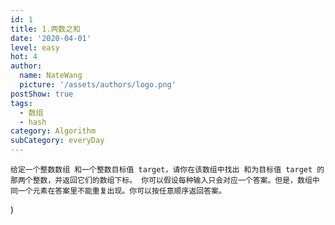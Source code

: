 ```yaml
---
id: 1
title: 1.两数之和
date: '2020-04-01'
level: easy
hot: 4
author:
  name: NateWang
  picture: '/assets/authors/logo.png'
postShow: true
tags:
  - 数组
  - hash
category: Algorithm
subCategory: everyDay
---
```



  <p className='leading-8'>
 
    给定一个整数数组 和一个整数目标值 target，请你在该数组中找出 和为目标值 target 的那两个整数，并返回它们的数组下标。 你可以假设每种输入只会对应一个答案。但是，数组中同一个元素在答案里不能重复出现。你可以按任意顺序返回答案。
  </p>
)


<SideNote type='info' title='test sideNote' children={twoBox}/>


